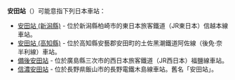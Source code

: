 {{NoteTA
|T=zh-hans:安田站;zh-hk:安田站;zh-tw:安田車站;
|1=zh-hans:安田站;zh-hk:安田站;zh-tw:安田車站;
}}
'''安田站'''（{{jpn|hg=やすだえき}}）可能意指下列日本車站：

* [[安田站_(新潟縣)|安田站 (新潟縣)]] - 位於新潟縣柏崎市的東日本旅客鐵道（JR東日本）信越本線車站。
* [[安田站_(高知縣)|安田站 (高知縣)]] - 位於高知縣安藝郡安田町的土佐黑潮鐵道阿佐線（後免·奈半利線）車站。
* [[備後安田站|備後安田站]] - 位於廣島縣三次市的西日本旅客鐵道（JR西日本）福鹽線車站。
* [[信濃安田站|信濃安田站]] - 位於長野県飯山市的長野電鐵木島線車站。舊名「安田站」。
{{disambig|Cat=三字車站名消歧義}}